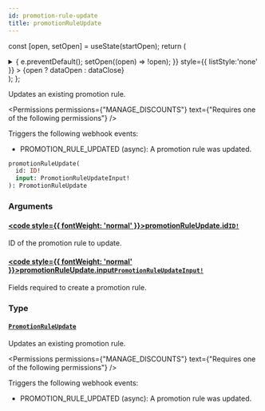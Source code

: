 ```yaml
---
id: promotion-rule-update
title: promotionRuleUpdate
---
```






const [open, setOpen] = useState(startOpen);
return (
<details {...(open ? { open: true } : {})} className="details" style={{ border:'none', boxShadow:'none', background:'var(--ifm-background-color)' }}>
<summary
onClick={(e) => {
e.preventDefault();
setOpen((open) => !open);
}}
style={{ listStyle:'none' }} >
{open ? dataOpen : dataClose}
</summary>
{open && children}
</details>
);
};

Updates an existing promotion rule.


<Permissions permissions={"MANAGE_DISCOUNTS"} text={"Requires one of the following permissions"} />


Triggers the following webhook events:

- PROMOTION_RULE_UPDATED (async): A promotion rule was updated.

```graphql
promotionRuleUpdate(
  id: ID!
  input: PromotionRuleUpdateInput!
): PromotionRuleUpdate
```

### Arguments

#### [<code style={{ fontWeight: 'normal' }}>promotionRuleUpdate.<b>id</b></code>](#)<Bullet />[`ID!`](../../../api-reference/miscellaneous/scalars/id.mdx) <Badge class="badge badge--secondary" text="non-null"/> <Badge class="badge badge--secondary" text="scalar"/> <Badge class="badge badge--secondary" text="miscellaneous"/>

ID of the promotion rule to update.

#### [<code style={{ fontWeight: 'normal' }}>promotionRuleUpdate.<b>input</b></code>](#)<Bullet />[`PromotionRuleUpdateInput!`](../../../api-reference/miscellaneous/inputs/promotion-rule-update-input.mdx) <Badge class="badge badge--secondary" text="non-null"/> <Badge class="badge badge--secondary" text="input"/> <Badge class="badge badge--secondary" text="miscellaneous"/>

Fields required to create a promotion rule.

### Type

#### [`PromotionRuleUpdate`](../../../api-reference/discounts/objects/promotion-rule-update.mdx) <Badge class="badge badge--secondary" text="object"/> <Badge class="badge badge--secondary" text="discounts"/>

Updates an existing promotion rule.


<Permissions permissions={"MANAGE_DISCOUNTS"} text={"Requires one of the following permissions"} />


Triggers the following webhook events:

- PROMOTION_RULE_UPDATED (async): A promotion rule was updated.

